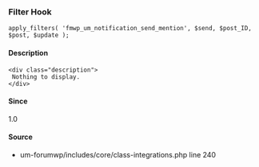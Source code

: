 
<UMBreadCrumb type="filter"/>

### Filter Hook    
    
```
apply_filters( 'fmwp_um_notification_send_mention', $send, $post_ID, $post, $update );
```

#### Description
    <div class="description">
     Nothing to display.
    </div>

#### Since
<div class="description">
1.0
</div>

#### Source
  - <Link href="https://github.com/ultimatemember/um-forumwp/tree/2.1.4/includes/core/class-integrations.php#L240">um-forumwp/includes/core/class-integrations.php</Link> <Link href="https://github.com/ultimatemember/um-forumwp/tree/2.1.4/includes/core/class-integrations.php#L240">line 240</Link>

